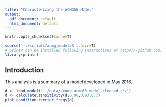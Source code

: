 ```yaml
---
title: "Characterizing the ACMG56 Model"
output:
  pdf_document: default
  html_document: default
---
```


```r
knitr::opts_chunk$set(cache=T)
```
```r
source('../scripts/acmg_model.R',chdir=T)
# printr can be installed following instructions at https://github.com/yihui/printr
library(printr)
```

## Introduction

This analysis is a summary of a model developed in May 2016.

```r
d <- load.model('../data/exome_acmg56_model.cleaned.csv')
d <- calculate.sensitivity(d,0.98,0.93,0.7)
plot.condition.carrier.freqs(d)
```

